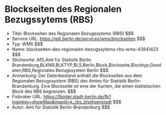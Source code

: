 # Blockseiten des Regionalen Bezugssytems (RBS)
- Titel: Blockseiten des Regionalen Bezugssytems (RBS) $$$
- Service URL: https://gdi.berlin.de/services/wms/blockseiten $$$
- Typ: WMS $$$
- Name: blockseiten-des-regionalen-bezugssytems-rbs-wms-43841423 $$$
- Stichworte: AfS,Amt für Statistik Berlin Brandenburg,BLKNR,BLKTYP,BLS,Berlin,Block,Blockseite,Blocktyp,Geodaten,RBS,Regionales Bezugssystem Berlin $$$
- Anmerkung: Der Datenbestand enthält die Blockseiten aus dem Regionalen Bezugssystem (RBS) des Amtes für Statistik Berlin-Brandenburg. Eine Blockseite ist eine der Kanten, die einen statistischen Block des RBS begrenzen. $$$
- Fisbroker URL: https://fbinter.stadt-berlin.de/fb?loginkey=showMap&mapId=k_rbs_bls@senstadt $$$
- Autor: Amt für Statistik Berlin-Brandenburg $$$
